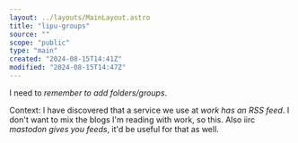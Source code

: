 ```yaml
---
layout: ../layouts/MainLayout.astro
title: "lipu-groups"
source: ""
scope: "public"
type: "main"
created: "2024-08-15T14:41Z"
modified: "2024-08-15T14:47Z"
---
```


I need to *remember to add folders/groups*.

Context: I have discovered that a service we use at *work has an RSS feed*. I don't want to mix the blogs I'm reading with work, so this. Also iirc *mastodon gives you feeds*, it'd be useful for that as well.